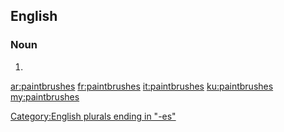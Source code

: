 ==English==

===Noun===
{{head|en}}

# {{plural of|paintbrush}}

[[Category:English plurals ending in "-es"]]

[[ar:paintbrushes]]
[[fr:paintbrushes]]
[[it:paintbrushes]]
[[ku:paintbrushes]]
[[my:paintbrushes]]